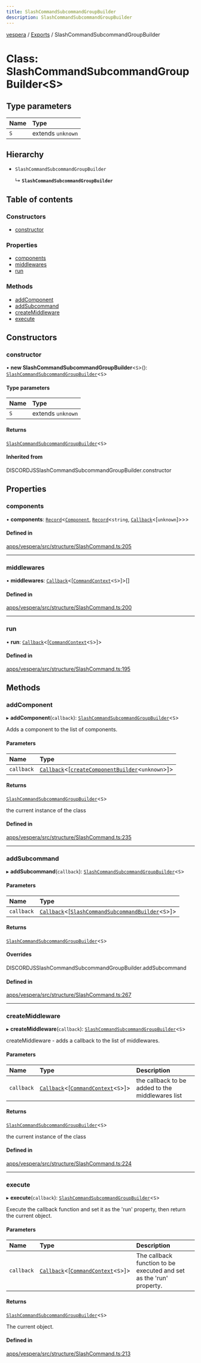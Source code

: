 ```yaml
---
title: SlashCommandSubcommandGroupBuilder
description: SlashCommandSubcommandGroupBuilder
---
```

[vespera](../README) / [Exports](../modules) / SlashCommandSubcommandGroupBuilder

# Class: SlashCommandSubcommandGroupBuilder\<S\>

## Type parameters

| Name | Type |
| :------ | :------ |
| `S` | extends `unknown` |

## Hierarchy

- `SlashCommandSubcommandGroupBuilder`

  ↳ **`SlashCommandSubcommandGroupBuilder`**

## Table of contents

### Constructors

- [constructor](SlashCommandSubcommandGroupBuilder#constructor)

### Properties

- [components](SlashCommandSubcommandGroupBuilder#components)
- [middlewares](SlashCommandSubcommandGroupBuilder#middlewares)
- [run](SlashCommandSubcommandGroupBuilder#run)

### Methods

- [addComponent](SlashCommandSubcommandGroupBuilder#addcomponent)
- [addSubcommand](SlashCommandSubcommandGroupBuilder#addsubcommand)
- [createMiddleware](SlashCommandSubcommandGroupBuilder#createmiddleware)
- [execute](SlashCommandSubcommandGroupBuilder#execute)

## Constructors

### constructor

• **new SlashCommandSubcommandGroupBuilder**\<`S`\>(): [`SlashCommandSubcommandGroupBuilder`](SlashCommandSubcommandGroupBuilder)\<`S`\>

#### Type parameters

| Name | Type |
| :------ | :------ |
| `S` | extends `unknown` |

#### Returns

[`SlashCommandSubcommandGroupBuilder`](SlashCommandSubcommandGroupBuilder)\<`S`\>

#### Inherited from

DISCORDJSSlashCommandSubcommandGroupBuilder.constructor

## Properties

### components

• **components**: [`Record`]( https://www.typescriptlang.org/docs/handbook/utility-types.html#recordkeys-type )\<[`Component`](../interfaces/Component), [`Record`]( https://www.typescriptlang.org/docs/handbook/utility-types.html#recordkeys-type )\<`string`, [`Callback`](../modules#callback)\<[`unknown`]\>\>\>

#### Defined in

[apps/vespera/src/structure/SlashCommand.ts:205](https://github.com/vesperadev/Vespera/blob/4ab3699/apps/vespera/src/structure/SlashCommand.ts#L205)

___

### middlewares

• **middlewares**: [`Callback`](../modules#callback)\<[[`CommandContext`](CommandContext)\<`S`\>]\>[]

#### Defined in

[apps/vespera/src/structure/SlashCommand.ts:200](https://github.com/vesperadev/Vespera/blob/4ab3699/apps/vespera/src/structure/SlashCommand.ts#L200)

___

### run

• **run**: [`Callback`](../modules#callback)\<[[`CommandContext`](CommandContext)\<`S`\>]\>

#### Defined in

[apps/vespera/src/structure/SlashCommand.ts:195](https://github.com/vesperadev/Vespera/blob/4ab3699/apps/vespera/src/structure/SlashCommand.ts#L195)

## Methods

### addComponent

▸ **addComponent**(`callback`): [`SlashCommandSubcommandGroupBuilder`](SlashCommandSubcommandGroupBuilder)\<`S`\>

Adds a component to the list of components.

#### Parameters

| Name | Type |
| :------ | :------ |
| `callback` | [`Callback`](../modules#callback)\<[[`createComponentBuilder`](createComponentBuilder)\<`unknown`\>]\> |

#### Returns

[`SlashCommandSubcommandGroupBuilder`](SlashCommandSubcommandGroupBuilder)\<`S`\>

the current instance of the class

#### Defined in

[apps/vespera/src/structure/SlashCommand.ts:235](https://github.com/vesperadev/Vespera/blob/4ab3699/apps/vespera/src/structure/SlashCommand.ts#L235)

___

### addSubcommand

▸ **addSubcommand**(`callback`): [`SlashCommandSubcommandGroupBuilder`](SlashCommandSubcommandGroupBuilder)\<`S`\>

#### Parameters

| Name | Type |
| :------ | :------ |
| `callback` | [`Callback`](../modules#callback)\<[[`SlashCommandSubcommandBuilder`](SlashCommandSubcommandBuilder)\<`S`\>]\> |

#### Returns

[`SlashCommandSubcommandGroupBuilder`](SlashCommandSubcommandGroupBuilder)\<`S`\>

#### Overrides

DISCORDJSSlashCommandSubcommandGroupBuilder.addSubcommand

#### Defined in

[apps/vespera/src/structure/SlashCommand.ts:267](https://github.com/vesperadev/Vespera/blob/4ab3699/apps/vespera/src/structure/SlashCommand.ts#L267)

___

### createMiddleware

▸ **createMiddleware**(`callback`): [`SlashCommandSubcommandGroupBuilder`](SlashCommandSubcommandGroupBuilder)\<`S`\>

createMiddleware - adds a callback to the list of middlewares.

#### Parameters

| Name | Type | Description |
| :------ | :------ | :------ |
| `callback` | [`Callback`](../modules#callback)\<[[`CommandContext`](CommandContext)\<`S`\>]\> | the callback to be added to the middlewares list |

#### Returns

[`SlashCommandSubcommandGroupBuilder`](SlashCommandSubcommandGroupBuilder)\<`S`\>

the current instance of the class

#### Defined in

[apps/vespera/src/structure/SlashCommand.ts:224](https://github.com/vesperadev/Vespera/blob/4ab3699/apps/vespera/src/structure/SlashCommand.ts#L224)

___

### execute

▸ **execute**(`callback`): [`SlashCommandSubcommandGroupBuilder`](SlashCommandSubcommandGroupBuilder)\<`S`\>

Execute the callback function and set it as the 'run' property, then return the current object.

#### Parameters

| Name | Type | Description |
| :------ | :------ | :------ |
| `callback` | [`Callback`](../modules#callback)\<[[`CommandContext`](CommandContext)\<`S`\>]\> | The callback function to be executed and set as the 'run' property. |

#### Returns

[`SlashCommandSubcommandGroupBuilder`](SlashCommandSubcommandGroupBuilder)\<`S`\>

The current object.

#### Defined in

[apps/vespera/src/structure/SlashCommand.ts:213](https://github.com/vesperadev/Vespera/blob/4ab3699/apps/vespera/src/structure/SlashCommand.ts#L213)
